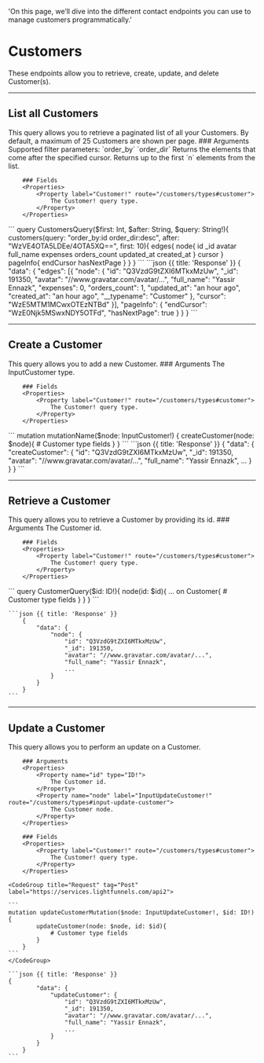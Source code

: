  'On this page, we’ll dive into the different contact endpoints you can use to manage customers programmatically.'

# Customers

These endpoints allow you to retrieve, create, update, and delete Customer(s).	

---

## List all Customers 	

<Row>
  <Col>
    This query allows you to retrieve a paginated list of all your Customers. By default, a maximum of 25 Customers are shown per page.
		### Arguments 
		<Properties> 
			<Property name="query" type="String!">
				Supported filter parameters:
				`order_by`
				`order_dir`
			</Property>
			<Property name="after" type="String">
				Returns the elements that come after the specified cursor.
			</Property>
			<Property name="first" type="String">
				Returns up to the first `n` elements from the list.
			</Property>
		</Properties>	

		### Fields 
		<Properties>	
			<Property label="Customer!" route="/customers/types#customer">
				The Customer! query type.
			</Property>
		</Properties>	

  </Col>
  <Col sticky>
    <CodeGroup title="Request" tag="POST" label="https://services.lightfunnels.com/api2">
			```
			query CustomersQuery($first: Int, $after: String, $query: String!){
				customers(query: "order_by:id order_dir:desc", after: "WzVE4OTA5LDEe/4OTA5XQ==", first: 10){
					edges{
						node{
							id
							_id
							avatar
							full_name
							expenses
							orders_count
							updated_at
							created_at
						}
						cursor
					}
					pageInfo{
						endCursor
						hasNextPage
					}
				}
			}
    	```
    </CodeGroup>
    ```json {{ title: 'Response' }}
    {
			"data": {
				"edges": [{
					"node": {
						"id": "Q3VzdG9tZXI6MTkxMzUw",
						"_id": 191350,
						"avatar": "//www.gravatar.com/avatar/...",
						"full_name": "Yassir Ennazk",
						"expenses": 0,
						"orders_count": 1,
						"updated_at": "an hour ago",
						"created_at": "an hour ago",
						"__typename": "Customer"
					},
					"cursor": "WzE5MTM1MCwxOTEzNTBd"
				}],
				"pageInfo": {
					"endCursor": "WzE0Njk5MSwxNDY5OTFd",
					"hasNextPage": true
				}
			}
		}
    ```
  </Col>
</Row>

---

## Create a Customer 

<Row>
  <Col>
    This query allows you to add a new Customer.
		### Arguments 
		<Properties> 
			<Property label="InputCustomer!" route="/customers/types#input-customer">
				The InputCustomer type.
			</Property>
		</Properties>	

		### Fields 
		<Properties>	
			<Property label="Customer!" route="/customers/types#customer">
				The Customer! query type.
			</Property>
		</Properties>	
		
  </Col>
  <Col sticky>
    <CodeGroup title="Request" tag="POST" label="https://services.lightfunnels.com/api2">
			```
			mutation mutationName($node: InputCustomer!) {
				createCustomer(node: $node){
					# Customer type fields
				}
			}
			```
    </CodeGroup>
    ```json {{ title: 'Response' }}
    {
			"data": {
				"createCustomer": {
					"id": "Q3VzdG9tZXI6MTkxMzUw",
					"_id": 191350,
					"avatar": "//www.gravatar.com/avatar/...",
					"full_name": "Yassir Ennazk",
					...
				}
			}
		}
    ```
  </Col>
</Row>

---

## Retrieve a Customer

<Row>
  <Col>
    This query allows you to retrieve a Customer by providing its id.
		### Arguments 
		<Properties> 
			<Property name="id" type="ID!">
				The Customer id.
			</Property>
		</Properties>	

		### Fields 
		<Properties>	
			<Property label="Customer!" route="/customers/types#customer">
				The Customer! query type.
			</Property>
		</Properties>
  </Col>
  <Col sticky>
    <CodeGroup title="Request" tag="POST" label="https://services.lightfunnels.com/api2">
    ```
		query CustomerQuery($id: ID!){
			node(id: $id){
				... on Customer{
					# Customer type fields
				}
			}
		}
    ```
    </CodeGroup>

    ```json {{ title: 'Response' }}
		{
			"data": {
				"node": {
					"id": "Q3VzdG9tZXI6MTkxMzUw",
					"_id": 191350,
					"avatar": "//www.gravatar.com/avatar/...",
					"full_name": "Yassir Ennazk",
					...
				}
			}
		}
    ```
  </Col>
</Row>

---

## Update a Customer 

<Row>
  <Col>
    This query allows you to perform an update on a Customer.

		### Arguments 
		<Properties> 
			<Property name="id" type="ID!">
				The Customer id.
			</Property>
			<Property name="node" label="InputUpdateCustomer!" route="/customers/types#input-update-customer">
				The Customer node.
			</Property>
		</Properties>

		### Fields 
		<Properties>	
			<Property label="Customer!" route="/customers/types#customer">
				The Customer! query type.
			</Property>
		</Properties>

  </Col>
  <Col sticky>

    <CodeGroup title="Request" tag="Post" label="https://services.lightfunnels.com/api2">

    ```
    mutation updateCustomerMutation($node: InputUpdateCustomer!, $id: ID!){
			updateCustomer(node: $node, id: $id){
				# Customer type fields
			}
		}
    ```
    </CodeGroup>

    ```json {{ title: 'Response' }}
    {
			"data": {
				"updateCustomer": {
					"id": "Q3VzdG9tZXI6MTkxMzUw",
					"_id": 191350,
					"avatar": "//www.gravatar.com/avatar/...",
					"full_name": "Yassir Ennazk",
					...
				}
			}
		}
    ```

  </Col>
</Row>
